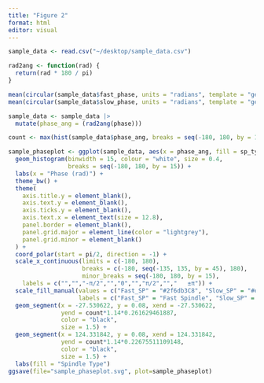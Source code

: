 ```yaml
---
title: "Figure 2"
format: html
editor: visual
---
```


```r
sample_data <- read.csv("~/desktop/sample_data.csv")
```

```r
rad2ang <- function(rad) {
  return(rad * 180 / pi)
}

mean(circular(sample_data$fast_phase, units = "radians", template = "geographics"), na.rm = TRUE)
mean(circular(sample_data$slow_phase, units = "radians", template = "geographics"), na.rm = TRUE)

sample_data <- sample_data |>
  mutate(phase_ang = (rad2ang(phase)))

count <- max(hist(sample_data$phase_ang, breaks = seq(-180, 180, by = 15))$counts)

sample_phaseplot <- ggplot(sample_data, aes(x = phase_ang, fill = sp_type)) +
  geom_histogram(binwidth = 15, colour = "white", size = 0.4,
                 breaks = seq(-180, 180, by = 15)) +
  labs(x = "Phase (rad)") + 
  theme_bw() +
  theme(
    axis.title.y = element_blank(),
    axis.text.y = element_blank(),
    axis.ticks.y = element_blank(),
    axis.text.x = element_text(size = 12.8),
    panel.border = element_blank(), 
    panel.grid.major = element_line(color = "lightgrey"),
    panel.grid.minor = element_blank()
  ) +
  coord_polar(start = pi/2, direction = -1) +
  scale_x_continuous(limits = c(-180, 180),
                     breaks = c(-180, seq(-135, 135, by = 45), 180),
                     minor_breaks = seq(-180, 180, by = 15),
    labels = c("","","-π/2","","0","","π/2","","   ±π")) +
  scale_fill_manual(values = c("Fast_SP" = "#2f6db3C8", "Slow_SP" = "#e1997aC8"),
                    labels = c("Fast_SP" = "Fast Spindle", "Slow_SP" = "Slow Spindle")) +
  geom_segment(x = -27.530622, y = 0.08, xend = -27.530622, 
               yend = count*1.14*0.261629461887,
               color = "black",
               size = 1.5) +
  geom_segment(x = 124.331842, y = 0.08, xend = 124.331842, 
               yend = count*1.14*0.22675511109148,
               color = "black",
               size = 1.5) +
  labs(fill = "Spindle Type")
ggsave(file="sample_phaseplot.svg", plot=sample_phaseplot)
```
